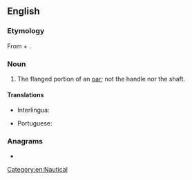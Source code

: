 ==English==

===Etymology===
From {{m|en|oar}} + {{m|en|blade}}.

===Noun===
{{en-noun}}

# The flanged portion of an [[oar]]; not the handle nor the shaft.

====Translations====
{{trans-top|flanged portion of an oar}}
* Interlingua: {{t|ia|pala}}
{{trans-mid}}
* Portuguese: {{t+|pt|pá|f}}
{{trans-bottom}}

===Anagrams===
* {{anagrams|en|Arboleda|adorable|dolabrae|roadable}}

[[Category:en:Nautical]]